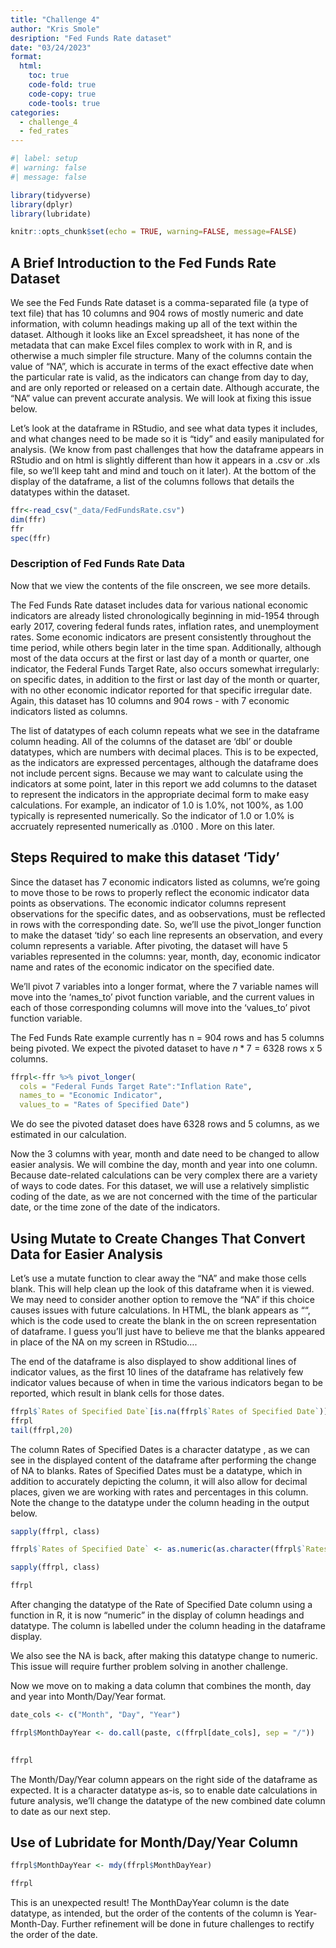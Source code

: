 ```yaml
---
title: "Challenge 4"
author: "Kris Smole"
desription: "Fed Funds Rate dataset"
date: "03/24/2023"
format:
  html:
    toc: true
    code-fold: true
    code-copy: true
    code-tools: true
categories:
  - challenge_4
  - fed_rates
---
```


```r
#| label: setup
#| warning: false
#| message: false

library(tidyverse)
library(dplyr)
library(lubridate)

knitr::opts_chunk$set(echo = TRUE, warning=FALSE, message=FALSE)
```
## A Brief Introduction to the Fed Funds Rate Dataset

We see the Fed Funds Rate dataset is a comma-separated file (a type of text file) that has 10 columns and 904 rows of mostly numeric and date information, with column headings making up all of the text within the dataset. Although it looks like an Excel spreadsheet, it has none of the metadata that can make Excel files complex to work with in R, and is otherwise a much simpler file structure. Many of the columns contain the value of "NA", which is accurate in terms of the exact effective date when the particular rate is valid, as the indicators can change from day to day, and are only reported or released on a certain date. Although accurate, the "NA" value can prevent accurate analysis. We will look at fixing this issue below.

Let's look at the dataframe in RStudio, and see what data types it includes, and what changes need to be made so it is "tidy" and easily manipulated for analysis. (We know from past challenges that how the dataframe appears in RStudio and on html is slightly different than how it appears in a .csv or .xls file, so we'll keep taht and mind and touch on it later). At the bottom of the display of the dataframe, a list of the columns follows that details the datatypes within the dataset.
```r

ffr<-read_csv("_data/FedFundsRate.csv")
dim(ffr)
ffr
spec(ffr)

```


### Description of Fed Funds Rate Data

Now that we view the contents of the file onscreen, we see more details.

The Fed Funds Rate dataset includes data for various national economic indicators are already listed chronologically beginning in mid-1954 through early 2017, covering federal funds rates, inflation rates, and unemployment rates. Some economic indicators are present consistently throughout the time period, while others begin later in the time span. Additionally, although most of the data occurs at the first or last day of a month or quarter, one indicator, the Federal Funds Target Rate, also occurs somewhat irregularly: on specific dates, in addition to the first or last day of the month or quarter, with no other economic indicator reported for that specific irregular date. Again, this dataset has 10 columns and 904 rows - with 7 economic indicators listed as columns.

The list of datatypes of each column repeats what we see in the dataframe column heading. All of the columns of the dataset are 'dbl' or double datatypes, which are numbers with decimal places. This is to be expected, as the indicators are expressed percentages, although the dataframe does not include percent signs. Because we may want to calculate using the indicators at some point, later in this report we add columns to the dataset to represent the indicators in the appropriate decimal form to make easy calculations. For example, an indicator of 1.0 is 1.0%, not 100%, as 1.00 typically is represented numerically. So the indicator of 1.0 or 1.0% is accruately represented numerically as .0100 . More on this later.

## Steps Required to make this dataset 'Tidy'


Since the dataset has 7 economic indicators listed as columns, we're going to move those to be rows to properly reflect the economic indicator data points as observations. The economic indicator columns represent observations for the specific dates, and as oobservations, must be reflected in rows with the corresponding date. So, we'll use the pivot_longer function to make the dataset 'tidy' so each line represents an observation, and every column represents a variable. After pivoting, the dataset will have 5 variables represented in the columns: year, month, day, economic indicator name and rates of the economic indicator on the specified date. 

We'll pivot 7 variables into a longer format, where the 7 variable names will move into the 'names_to' pivot function variable, and the current values in each of those corresponding columns will move into the 'values_to' pivot function variable.

The Fed Funds Rate example currently has n = 904 rows and has 5 columns being pivoted. We expect the pivoted dataset to have $n*7 = 6328$ rows x 5 columns.


```r


ffrpl<-ffr %>% pivot_longer(
  cols = "Federal Funds Target Rate":"Inflation Rate",
  names_to = "Economic Indicator",
  values_to = "Rates of Specified Date")

```
  
We do see the pivoted dataset does have 6328 rows and 5 columns, as we estimated in our calculation.

Now the 3 columns with year, month and date need to be changed to allow easier analysis. We will combine the day, month and year into one column. Because date-related calculations can be very complex there are a variety of ways to code dates. For this dataset, we will use a relatively simplistic coding of the date, as we are not concerned with the time of the particular date, or the time zone of the date of the indicators.


## Using Mutate to Create Changes That Convert Data for Easier Analysis

Let's use a mutate function to clear away the "NA" and make those cells blank. This will help clean up the look of this dataframe when it is viewed. We may need to consider another option to remove the "NA" if this choice causes issues with future calculations. In HTML, the blank appears as "", which is the code used to create the blank in the on screen representation of dataframe. I guess you'll just have to believe me that the blanks appeared in place of the NA on my screen in RStudio....

The end of the dataframe is also displayed to show additional lines of indicator values, as the first 10 lines of the dataframe has relatively few indicator values because of when in time the various indicators began to be reported, which result in blank cells for those dates.
```r

ffrpl$`Rates of Specified Date`[is.na(ffrpl$`Rates of Specified Date`)] <- ""
ffrpl
tail(ffrpl,20)
```
The column Rates of Specified Dates is a character datatype <chr>, as we can see in the displayed content of the dataframe after performing the change of NA to blanks. Rates of Specified Dates must be a <num> datatype, which in addition to accurately depicting the column, it will also allow for decimal places, given we are working with rates and percentages in this column. Note the change to the datatype under the column heading in the output below.

```r

sapply(ffrpl, class)

ffrpl$`Rates of Specified Date` <- as.numeric(as.character(ffrpl$`Rates of Specified Date`))

sapply(ffrpl, class)

ffrpl
```

After changing the datatype of the Rate of Specified Date column using a function in R, it is now "numeric" in the display of column headings and datatype. The column is labelled <dbl> under the column heading in the dataframe display. 

We also see the NA is back, after making this datatype change to numeric. This issue will require further problem solving in another challenge.

Now we move on to making a data column that combines the month, day and year into Month/Day/Year format.
```r
date_cols <- c("Month", "Day", "Year")

ffrpl$MonthDayYear <- do.call(paste, c(ffrpl[date_cols], sep = "/"))
  

ffrpl

```
The Month/Day/Year column appears on the right side of the dataframe as expected. It is a character datatype as-is, so to enable date calculations in future analysis, we'll change the datatype of the new combined date column to date as our next step.

## Use of Lubridate for Month/Day/Year Column
```r
ffrpl$MonthDayYear <- mdy(ffrpl$MonthDayYear)

ffrpl
```
This is an unexpected result!  The MonthDayYear column is the date datatype, as intended, but the order of the contents of the column is Year-Month-Day. Further refinement will be done in future challenges to rectify the order of the date.

